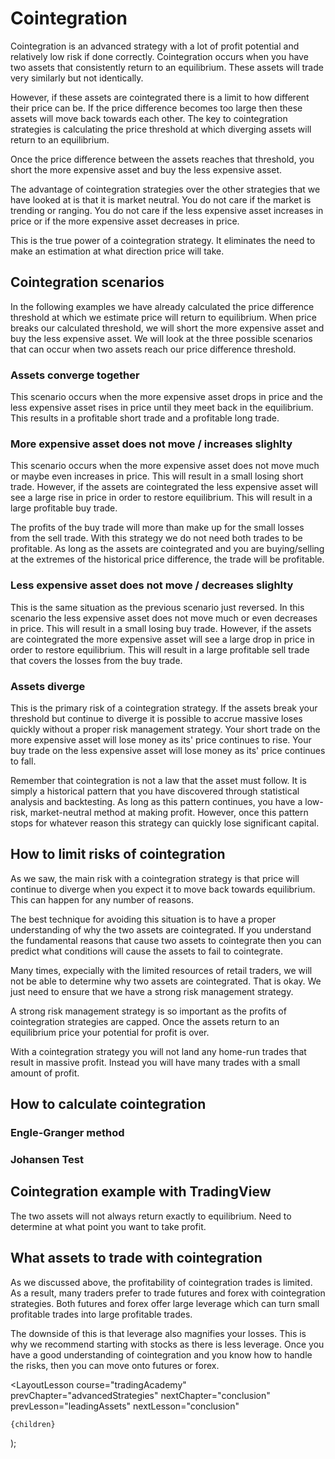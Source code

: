 
# Cointegration

Cointegration is an advanced strategy with a lot of profit potential and relatively low risk if done correctly. Cointegration
occurs when you have two assets that consistently return to an equilibrium. These assets will trade very similarly but not
identically.

However, if these assets are cointegrated there is a limit to how different their price can be. If the price difference becomes
too large then these assets will move back towards each other. The key to cointegration strategies is calculating the price
threshold at which diverging assets will return to an equilibrium.

Once the price difference between the assets reaches that threshold, you short the more expensive asset and buy the less
expensive asset.

The advantage of cointegration strategies over the other strategies that we have looked at is that it is market neutral. You
do not care if the market is trending or ranging. You do not care if the less expensive asset increases in price or if the
more expensive asset decreases in price.

This is the true power of a cointegration strategy. It eliminates the need to make an estimation at what direction price will
take.

## Cointegration scenarios

In the following examples we have already calculated the price difference threshold at which we estimate price will
return to equilibrium. When price breaks our calculated threshold, we will short the more expensive asset and buy the less
expensive asset. We will look at the three possible scenarios that can occur when two assets reach our price
difference threshold.

### Assets converge together

This scenario occurs when the more expensive asset drops in price and the less expensive asset rises in price until they
meet back in the equilibrium. This results in a profitable short trade and a profitable long trade.

### More expensive asset does not move / increases slighlty

This scenario occurs when the more expensive asset does not move much or maybe even increases in price. This will result in a
small losing short trade. However, if the assets are cointegrated the less expensive asset will see a large rise in price in order
to restore equilibrium. This will result in a large profitable buy trade.

The profits of the buy trade will more than make up for the small losses from the sell trade. With this strategy we do not need
both trades to be profitable. As long as the assets are cointegrated and you are buying/selling at the extremes of the historical
price difference, the trade will be profitable.

### Less expensive asset does not move / decreases slighlty

This is the same situation as the previous scenario just reversed. In this scenario the less expensive asset does not move
much or even decreases in price. This will result in a small losing buy trade. However, if the assets are cointegrated the more
expensive asset will see a large drop in price in order to restore equilibrium. This will result in a large profitable sell
trade that covers the losses from the buy trade.

### Assets diverge

This is the primary risk of a cointegration strategy. If the assets break your threshold but continue to diverge it is possible
to accrue massive loses quickly without a proper risk management strategy. Your short trade on the more expensive asset will
lose money as its' price continues to rise. Your buy trade on the less expensive asset will lose money as its' price
continues to fall.

Remember that cointegration is not a law that the asset must follow. It is simply a historical pattern that you have discovered
through statistical analysis and backtesting. As long as this pattern continues, you have a low-risk, market-neutral method
at making profit. However, once this pattern stops for whatever reason this strategy can quickly lose significant capital.

## How to limit risks of cointegration

As we saw, the main risk with a cointegration strategy is that price will continue to diverge when you expect it to move
back towards equilibrium. This can happen for any number of reasons.

The best technique for avoiding this situation is to have a proper understanding of why the two assets are cointegrated. If you
understand the fundamental reasons that cause two assets to cointegrate then you can predict what conditions will cause the
assets to fail to cointegrate.

Many times, expecially with the limited resources of retail traders, we will not be able to determine why two assets are
cointegrated. That is okay. We just need to ensure that we have a strong risk management strategy.

A strong risk management strategy is so important as the profits of cointegration strategies are capped. Once the assets return
to an equilibrium price your potential for profit is over.

With a cointegration strategy you will not land any home-run trades that result in massive profit. Instead you will have many
trades with a small amount of profit.

## How to calculate cointegration

### Engle-Granger method

### Johansen Test

## Cointegration example with TradingView

The two assets will not always return exactly to equilibrium. Need to determine at what point you want to take profit.

## What assets to trade with cointegration

As we discussed above, the profitability of cointegration trades is limited. As a result, many traders prefer to trade futures
and forex with cointegration strategies. Both futures and forex offer large leverage which can turn small profitable trades
into large profitable trades.

The downside of this is that leverage also magnifies your losses. This is why we recommend starting with stocks as there is
less leverage. Once you have a good understanding of cointegration and you know how to handle the risks, then you can move
onto futures or forex.

  <LayoutLesson
    course="tradingAcademy"
    prevChapter="advancedStrategies"
    nextChapter="conclusion"
    prevLesson="leadingAssets"
    nextLesson="conclusion"
  >
    {children}
  </LayoutLesson>
);

